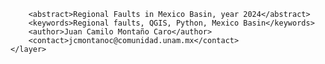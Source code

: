 <?xml version="1.0" encoding="UTF-8"?>
<qgis>
    <layer>
        <title>Faults</title>
        <abstract>Regional Faults in Mexico Basin, year 2024</abstract>
        <keywords>Regional faults, QGIS, Python, Mexico Basin</keywords>
        <author>Juan Camilo Montaño Caro</author>
        <contact>jcmontanoc@comunidad.unam.mx</contact>
    </layer>
</qgis>
